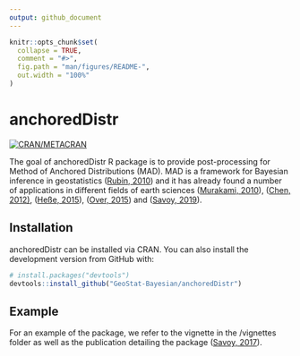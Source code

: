 ```yaml
---
output: github_document
---
```


<!-- README.md is generated from README.Rmd. Please edit that file -->

```r
knitr::opts_chunk$set(
  collapse = TRUE,
  comment = "#>",
  fig.path = "man/figures/README-",
  out.width = "100%"
)
```
# anchoredDistr

<!-- badges: start -->
[![CRAN/METACRAN](https://img.shields.io/cran/v/anchoredDistr)](https://cran.r-project.org/web/packages/anchoredDistr/index.html)
<!-- badges: end -->

The goal of anchoredDistr R package is to provide post-processing for Method of Anchored Distributions (MAD). MAD is a framework for Bayesian inference in geostatistics ([Rubin, 2010 ](https://doi.org/10.1029/2009wr008799)) and it has already found a number of applications in different fields of earth sciences ([Murakami, 2010](https://doi.org/10.5194/hess-14-1989-2010)), ([Chen, 2012)](https://doi.org/10.1029/2011wr010675), ([Heße, 2015](https://doi.org/10.1016/j.jhydrol.2015.09.067)), ([Over, 2015](https://doi.org/10.1002/2014WR015252)) and ([Savoy, 2019](https://doi.org/10.1007/s00477-019-01697-9)).

## Installation

anchoredDistr can be installed via CRAN. You can also install the development version from GitHub with:

``` r 
# install.packages("devtools")
devtools::install_github("GeoStat-Bayesian/anchoredDistr")
```

## Example

For an example of the package, we refer to the vignette in the /vignettes folder as well as the publication detailing the package ([Savoy, 2017](https://doi.org/10.32614/RJ-2017-034)).
